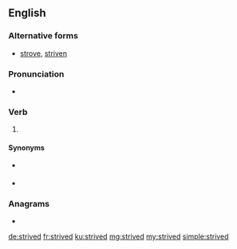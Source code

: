 ==English==

===Alternative forms===
* {{qualifier|US}} [[strove]], [[striven]]

===Pronunciation===
* {{IPA|/ˈstɹaɪvd/|lang=en}}

===Verb===
{{head|en|verb form}}

# {{lb|en|British}} {{en-past of|strive}}

====Synonyms====
* {{l|en|strove}} {{qualifier|simple past}}
* {{l|en|striven}} {{qualifier|past participle}}

===Anagrams===
* {{l|en|diverts}}

[[de:strived]]
[[fr:strived]]
[[ku:strived]]
[[mg:strived]]
[[my:strived]]
[[simple:strived]]